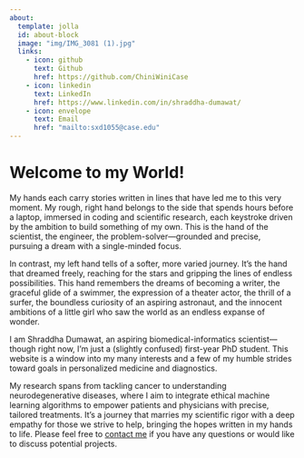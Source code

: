 ```yaml
---
about:
  template: jolla
  id: about-block
  image: "img/IMG_3081 (1).jpg"
  links:
    - icon: github
      text: Github
      href: https://github.com/ChiniWiniCase
    - icon: linkedin
      text: LinkedIn
      href: https://www.linkedin.com/in/shraddha-dumawat/
    - icon: envelope
      text: Email
      href: "mailto:sxd1055@case.edu"  
---
```


::: {#about-block}
:::

# Welcome to my World!

My hands each carry stories written in lines that have led me to this very moment. My rough, right hand belongs to the side that spends hours before a laptop, immersed in coding and scientific research, each keystroke driven by the ambition to build something of my own. This is the hand of the scientist, the engineer, the problem-solver—grounded and precise, pursuing a dream with a single-minded focus.

In contrast, my left hand tells of a softer, more varied journey. It’s the hand that dreamed freely, reaching for the stars and gripping the lines of endless possibilities. This hand remembers the dreams of becoming a writer, the graceful glide of a swimmer, the expression of a theater actor, the thrill of a surfer, the boundless curiosity of an aspiring astronaut, and the innocent ambitions of a little girl who saw the world as an endless expanse of wonder.

I am Shraddha Dumawat, an aspiring biomedical-informatics scientist—though right now, I’m just a (slightly confused) first-year PhD student. This website is a window into my many interests and a few of my humble strides toward goals in personalized medicine and diagnostics.

My research spans from tackling cancer to understanding neurodegenerative diseases, where I aim to integrate ethical machine learning algorithms to empower patients and physicians with precise, tailored treatments. It's a journey that marries my scientific rigor with a deep empathy for those we strive to help, bringing the hopes written in my hands to life.
Please feel free to [contact me](mailto:mail.sxd1055@case.edu) if you have any questions or would like to discuss potential projects.


